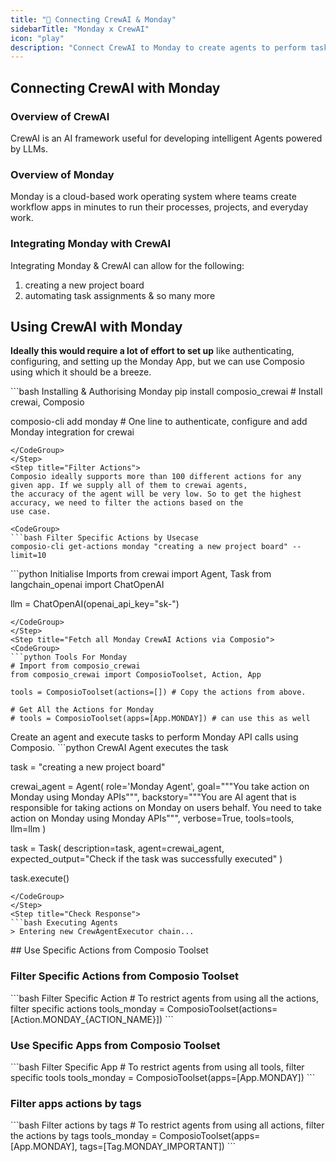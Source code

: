 ```yaml
---
title: "🚀 Connecting CrewAI & Monday"
sidebarTitle: "Monday x CrewAI"
icon: "play"
description: "Connect CrewAI to Monday to create agents to perform tasks using natural language"
---
```


## Connecting CrewAI with Monday

### Overview of CrewAI

CrewAI is an AI framework useful for developing intelligent Agents powered by LLMs.

### Overview of Monday

Monday is a cloud-based work operating system where teams create workflow apps in minutes to run their processes, projects, and everyday work.

### Integrating Monday with CrewAI

Integrating Monday & CrewAI can allow for the following:

1. creating a new project board
2. automating task assignments
& so many more

## Using CrewAI with Monday

<Steps>
<Step title="Setting Up the Environment">

**Ideally this would require a lot of effort to set up** like authenticating, configuring, and setting up the Monday App, but we can use Composio using which it should be a breeze.

<CodeGroup>
```bash Installing & Authorising Monday
pip install composio_crewai # Install crewai, Composio 

composio-cli add monday # One line to authenticate, configure and add Monday integration for crewai
```
</CodeGroup>
</Step>
<Step title="Filter Actions">
Composio ideally supports more than 100 different actions for any given app. If we supply all of them to crewai agents, 
the accuracy of the agent will be very low. So to get the highest accuracy, we need to filter the actions based on the 
use case.

<CodeGroup>
```bash Filter Specific Actions by Usecase
composio-cli get-actions monday "creating a new project board" --limit=10
```
</CodeGroup>

</Step>
<Step title="Import Base Packages">

<CodeGroup>
```python Initialise Imports
from crewai import Agent, Task
from langchain_openai import ChatOpenAI

llm = ChatOpenAI(openai_api_key="sk-<OPENAI KEY>")
```
</CodeGroup>
</Step>
<Step title="Fetch all Monday CrewAI Actions via Composio">
<CodeGroup>
```python Tools For Monday
# Import from composio_crewai
from composio_crewai import ComposioToolset, Action, App

tools = ComposioToolset(actions=[]) # Copy the actions from above. 

# Get All the Actions for Monday
# tools = ComposioToolset(apps=[App.MONDAY]) # can use this as well
```
</CodeGroup>
</Step>
<Step title="Execute the Agent">
Create an agent and execute tasks to perform Monday API calls using Composio. 
<CodeGroup>
```python CrewAI Agent executes the task

task = "creating a new project board"

crewai_agent = Agent(
    role='Monday Agent',
    goal="""You take action on Monday using Monday APIs""",
    backstory="""You are AI agent that is responsible for taking actions on Monday on users behalf. You need to take action on Monday using Monday APIs""",
    verbose=True,
    tools=tools,
    llm=llm
)

task = Task(
    description=task,
    agent=crewai_agent,
    expected_output="Check if the task was successfully executed"
)

task.execute()
```
</CodeGroup>
</Step>
<Step title="Check Response">
```bash Executing Agents
> Entering new CrewAgentExecutor chain...
```
</Step>
</Steps>
## Use Specific Actions from Composio Toolset

### Filter Specific Actions from Composio Toolset

<CodeGroup>
```bash Filter Specific Action
# To restrict agents from using all the actions, filter specific actions
tools_monday = ComposioToolset(actions=[Action.MONDAY_{ACTION_NAME}])
```
</CodeGroup>

### Use Specific Apps from Composio Toolset
<CodeGroup>
```bash Filter Specific App
# To restrict agents from using all tools, filter specific tools
tools_monday = ComposioToolset(apps=[App.MONDAY])
```
</CodeGroup>

### Filter apps actions by tags 
<CodeGroup>
```bash Filter actions by tags
# To restrict agents from using all actions, filter the actions by tags
tools_monday = ComposioToolset(apps=[App.MONDAY], tags=[Tag.MONDAY_IMPORTANT])
```
</CodeGroup>